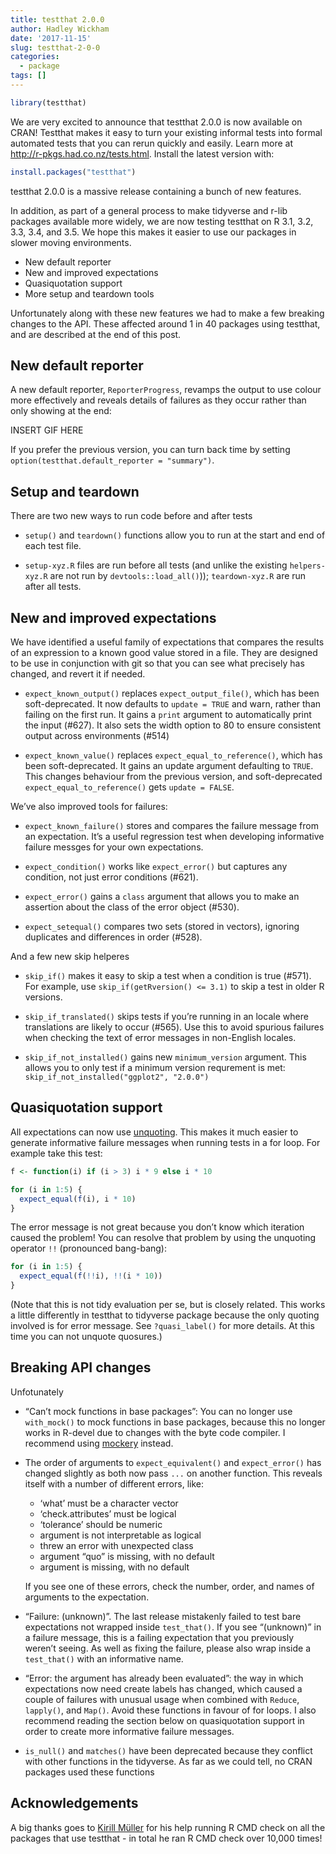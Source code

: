 ```yaml
---
title: testthat 2.0.0
author: Hadley Wickham
date: '2017-11-15'
slug: testthat-2-0-0
categories:
  - package
tags: []
---
```


```r
library(testthat)
```

We are very excited to announce that testthat 2.0.0 is now available on CRAN! Testthat makes it easy to turn your existing informal tests into formal automated tests that you can rerun quickly and easily. Learn more at <http://r-pkgs.had.co.nz/tests.html>. Install the latest version with:

```r
install.packages("testthat")
```

testthat 2.0.0 is a massive release containing a bunch of new features. 

In addition, as part of a general process to make tidyverse and r-lib packages available more widely, we are now testing testthat on R 3.1, 3.2, 3.3, 3.4, and 3.5. We hope this makes it easier to use our packages in slower moving environments.



* New default reporter
* New and improved expectations
* Quasiquotation support
* More setup and teardown tools

Unfortunately along with these new features we had to make a few breaking changes to the API. These affected around 1 in 40 packages using testthat, and are described at the end of this post.

## New default reporter

A new default reporter, `ReporterProgress`, revamps the output to use colour more effectively and reveals details of failures as they occur rather than only showing at the end:

INSERT GIF HERE

If you prefer the previous version, you can turn back time by setting `option(testthat.default_reporter = "summary")`.

## Setup and teardown

There are two new ways to run code before and after tests

* `setup()` and `teardown()` functions allow you to run at the start and
  end of each test file.

* `setup-xyz.R` files are run before all tests (and unlike the existing 
  `helpers-xyz.R` are not run by `devtools::load_all()`)); 
  `teardown-xyz.R` are run after all tests.
  
## New and improved expectations

We have identified a useful family of expectations that compares the results of an expression to a known good value stored in a file. They are designed to be use in conjunction with git so that you can see what precisely has changed, and revert it if needed.

* `expect_known_output()` replaces `expect_output_file()`, which has
  been soft-deprecated. It now defaults to `update = TRUE` and warn, rather
  than failing on the first run. It gains a `print` argument to automatically 
  print the input (#627). It also sets the width option to 80 to ensure 
  consistent output across environments (#514)

* `expect_known_value()` replaces `expect_equal_to_reference()`, which
  has been soft-deprecated. It gains an update argument defaulting to `TRUE`.
  This changes behaviour from the previous version, and soft-deprecated
  `expect_equal_to_reference()` gets `update = FALSE`. 

We've also improved tools for failures:

* `expect_known_failure()` stores and compares the failure message from
  an expectation. It's a useful regression test when developing informative
  failure messges for your own expectations.

* `expect_condition()` works like `expect_error()` but captures any
  condition, not just error conditions (#621).

*  `expect_error()` gains a `class` argument that allows you to make an 
  assertion about the class of the error object (#530).

* `expect_setequal()` compares two sets (stored in vectors), ignoring
  duplicates and differences in order (#528).

And a few new skip helperes

* `skip_if()` makes it easy to skip a test when a condition is true (#571).
  For example, use `skip_if(getRversion() <= 3.1)` to skip a test in older
  R versions.

* `skip_if_translated()` skips tests if you're running in an locale
  where translations are likely to occur (#565). Use this to avoid
  spurious failures when checking the text of error messages in non-English
  locales.
  
* `skip_if_not_installed()` gains new `minimum_version` argument. This allows
  you to only test if a minimum version requrement is met:
  `skip_if_not_installed("ggplot2", "2.0.0")`

## Quasiquotation support

All expectations can now use [unquoting](???). This makes it much easier to generate informative failure messages when running tests in a for loop. For example take this test:

```r
f <- function(i) if (i > 3) i * 9 else i * 10

for (i in 1:5) {
  expect_equal(f(i), i * 10)
}
```

The error message is not great because you don't know which iteration caused the problem! You can resolve that problem by using the unquoting operator `!!` (pronounced bang-bang):

```r
for (i in 1:5) {
  expect_equal(f(!!i), !!(i * 10))
}
```

(Note that this is not tidy evaluation per se, but is closely related. This works a little differently in testthat to tidyverse package because the only quoting involved is for error message. See `?quasi_label()` for more details. At this time you can not unquote quosures.)

## Breaking API changes

Unfotunately

* "Can't mock functions in base packages": You can no longer use `with_mock()` 
  to mock functions in base packages, because this no longer works in 
  R-devel due to changes with the byte code compiler. I recommend using
  [mockery](https://github.com/n-s-f/mockery) instead.

* The order of arguments to `expect_equivalent()` and `expect_error()` has
  changed slightly as both now pass `...` on another function. This reveals
  itself with a number of different errors, like:
  
    * 'what' must be a character vector
    * 'check.attributes' must be logical
    * 'tolerance' should be numeric
    * argument is not interpretable as logical
    * threw an error with unexpected class
    * argument "quo" is missing, with no default
    * argument is missing, with no default
    
    If you see one of these errors, check the number, order, and names of 
    arguments to the expectation.

* "Failure: (unknown)". The last release mistakenly failed to test 
  bare expectations not wrapped inside `test_that()`. If you see "(unknown)"
  in a failure message, this is a failing expectation that you previously
  weren't seeing. As well as fixing the failure, please also wrap inside
  a `test_that()` with an informative name.
  
* "Error: the argument has already been evaluated": the way in which 
  expectations now need create labels has changed, which caused a couple 
  of failures with unusual usage when combined with `Reduce`, `lapply()`, 
  and `Map()`. Avoid these functions in favour of for loops. I also recommend
  reading the section below on quasiquotation support in order to create more 
  informative failure messages.
  
* `is_null()` and `matches()` have been deprecated because they conflict
  with other functions in the tidyverse. As far as we could tell, no
  CRAN packages used these functions

## Acknowledgements

A big thanks goes to [Kirill Müller](https://github.com/krlmlr) for his help running R CMD check on all the packages that use testthat - in total he ran R CMD check over 10,000 times! 
